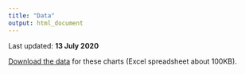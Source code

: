 ---
title: "Data"
output: html_document
---

<!-- Last updated: **`r format.Date(Sys.Date(), "%d %B %Y")`** -->
Last updated: **13 July 2020**

[Download the data](download/Scottish Government COVID-19 data (`r format(Sys.Date(), "%d-%m-%Y")`).xlsx) for these charts (Excel spreadsheet about 100KB).